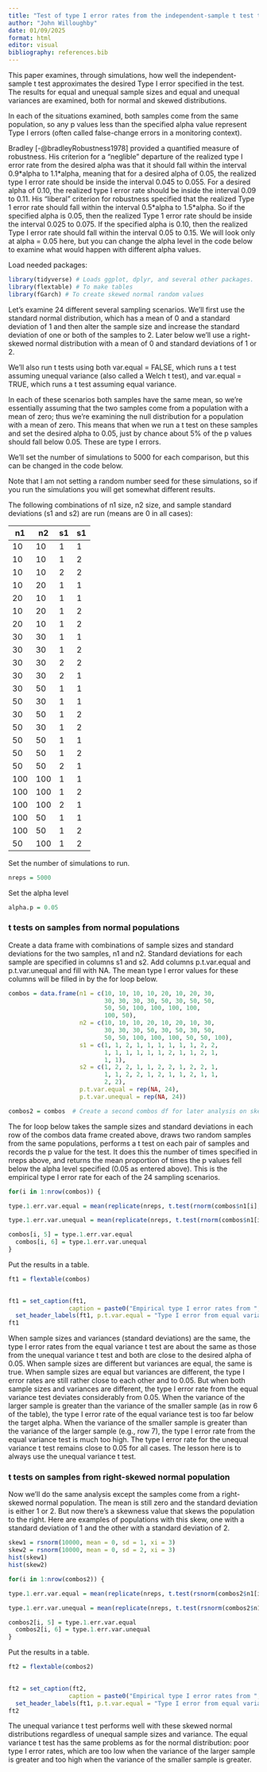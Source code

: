 ```yaml
---
title: "Test of type I error rates from the independent-sample t test through simulation"
author: "John Willoughby"
date: 01/09/2025
format: html
editor: visual
bibliography: references.bib
---
```


This paper examines, through simulations, how well the independent-sample t test approximates the desired Type I error specified in the test. The results for equal and unequal sample sizes and equal and unequal variances are examined, both for normal and skewed distributions.

In each of the situations examined, both samples come from the same population, so any p values less than the specified alpha value represent Type I errors (often called false-change errors in a monitoring context).

Bradley [-@bradleyRobustness1978] provided a quantified measure of robustness. His criterion for a "neglible" departure of the realized type I error rate from the desired alpha was that it should fall within the interval 0.9\*alpha to 1.1\*alpha, meaning that for a desired alpha of 0.05, the realized type I error rate should be inside the interval 0.045 to 0.055. For a desired alpha of 0.10, the realized type I error rate should be inside the interval 0.09 to 0.11. His "liberal" criterion for robustness specified that the realized Type 1 error rate should fall within the interval 0.5\*alpha to 1.5\*alpha. So if the specified alpha is 0.05, then the realized Type 1 error rate should be inside the interval 0.025 to 0.075. If the specified alpha is 0.10, then the realized Type I error rate should fall within the interval 0.05 to 0.15. We will look only at alpha = 0.05 here, but you can change the alpha level in the code below to examine what would happen with different alpha values.

Load needed packages:

```r
library(tidyverse) # Loads ggplot, dplyr, and several other packages.
library(flextable) # To make tables
library(fGarch) # To create skewed normal random values

```

Let's examine 24 different several sampling scenarios. We'll first use the standard normal distribution, which has a mean of 0 and a standard deviation of 1 and then alter the sample size and increase the standard deviation of one or both of the samples to 2. Later below we'll use a right-skewed normal distribution with a mean of 0 and standard deviations of 1 or 2.

We'll also run t tests using both var.equal = FALSE, which runs a t test assuming unequal variance (also called a Welch t test), and var.equal = TRUE, which runs a t test assuming equal variance.

In each of these scenarios both samples have the same mean, so we're essentially assuming that the two samples come from a population with a mean of zero; thus we're examining the null distribution for a population with a mean of zero. This means that when we run a t test on these samples and set the desired alpha to 0.05, just by chance about 5% of the p values should fall below 0.05. These are type I errors.

We'll set the number of simulations to 5000 for each comparison, but this can be changed in the code below.

Note that I am not setting a random number seed for these simulations, so if you run the simulations you will get somewhat different results.

The following combinations of n1 size, n2 size, and sample standard deviations (s1 and s2) are run (means are 0 in all cases):

| n1  | n2  | s1  | s1  |
|-----|-----|-----|-----|
| 10  | 10  | 1   | 1   |
| 10  | 10  | 1   | 2   |
| 10  | 10  | 2   | 2   |
| 10  | 20  | 1   | 1   |
| 20  | 10  | 1   | 1   |
| 10  | 20  | 1   | 2   |
| 20  | 10  | 1   | 2   |
| 30  | 30  | 1   | 1   |
| 30  | 30  | 1   | 2   |
| 30  | 30  | 2   | 2   |
| 30  | 30  | 2   | 1   |
| 30  | 50  | 1   | 1   |
| 50  | 30  | 1   | 1   |
| 30  | 50  | 1   | 2   |
| 50  | 30  | 1   | 2   |
| 50  | 50  | 1   | 1   |
| 50  | 50  | 1   | 2   |
| 50  | 50  | 2   | 1   |
| 100 | 100 | 1   | 1   |
| 100 | 100 | 1   | 2   |
| 100 | 100 | 2   | 1   |
| 100 | 50  | 1   | 1   |
| 100 | 50  | 1   | 2   |
| 50  | 100 | 1   | 2   |

Set the number of simulations to run.

```r
nreps = 5000
```

Set the alpha level

```r
alpha.p = 0.05
```

### t tests on samples from normal populations

Create a data frame with combinations of sample sizes and standard deviations for the two samples, n1 and n2. Standard deviations for each sample are specified in columns s1 and s2. Add columns p.t.var.equal and p.t.var.unequal and fill with NA. The mean type I error values for these columns will be filled in by the for loop below.

```r
combos = data.frame(n1 = c(10, 10, 10, 10, 20, 10, 20, 30,
                           30, 30, 30, 30, 50, 30, 50, 50,
                           50, 50, 100, 100, 100, 100,
                           100, 50),
                    n2 = c(10, 10, 10, 20, 10, 20, 10, 30, 
                           30, 30, 30, 50, 30, 50, 30, 50,
                           50, 50, 100, 100, 100, 50, 50, 100),
                    s1 = c(1, 1, 2, 1, 1, 1, 1, 1, 1, 2, 2,
                           1, 1, 1, 1, 1, 1, 2, 1, 1, 2, 1,
                           1, 1),
                    s2 = c(1, 2, 2, 1, 1, 2, 2, 1, 2, 2, 1,
                           1, 1, 2, 2, 1, 2, 1, 1, 2, 1, 1,
                           2, 2),
                    p.t.var.equal = rep(NA, 24),
                    p.t.var.unequal = rep(NA, 24))

combos2 = combos  # Create a second combos df for later analysis on skewed data.              
```

The for loop below takes the sample sizes and standard deviations in each row of the combos data frame created above, draws two random samples from the same populations, performs a t test on each pair of samples and records the p value for the test. It does this the number of times specified in nreps above, and returns the mean proportion of times the p values fell below the alpha level specified (0.05 as entered above). This is the empirical type I error rate for each of the 24 sampling scenarios.

```r
for(i in 1:nrow(combos)) {

type.1.err.var.equal = mean(replicate(nreps, t.test(rnorm(combos$n1[i], mean = 0, sd = combos$s1[i]), rnorm(combos$n2[i], mean = 0, sd = combos$s2[i]), var.equal = TRUE)$p.value) < 0.05)

type.1.err.var.unequal = mean(replicate(nreps, t.test(rnorm(combos$n1[i], mean = 0, sd = combos$s1[i]), rnorm(combos$n2[i], mean = 0, sd = combos$s2[i]), var.equal = FALSE)$p.value) < 0.05)

combos[i, 5] = type.1.err.var.equal
  combos[i, 6] = type.1.err.var.unequal
}

```

Put the results in a table.

```r
ft1 = flextable(combos)

  
ft1 = set_caption(ft1,
                 caption = paste0("Empirical type I error rates from ", nreps, " simulations of independent-sample t tests on samples from a normal population with a mean of 0 and equal or unequal standard deviations with various equal or unequal sample sizes. The target alpha value is ", alpha.p," and t tests were run  assuming equal or unequal variance. ")) |> 
  set_header_labels(ft1, p.t.var.equal = "Type I error from equal variance t test", p.t.var.unequal = "Type I error from unequal variance t test")
ft1                                  

```

When sample sizes and variances (standard deviations) are the same, the type I error rates from the equal variance t test are about the same as those from the unequal variance t test and both are close to the desired alpha of 0.05. When sample sizes are different but variances are equal, the same is true. When sample sizes are equal but variances are different, the type I error rates are still rather close to each other and to 0.05. But when both sample sizes and variances are different, the type I error rate from the equal variance test deviates considerably from 0.05. When the variance of the larger sample is greater than the variance of the smaller sample (as in row 6 of the table), the type I error rate of the equal variance test is too far below the target alpha. When the variance of the smaller sample is greater than the variance of the larger sample (e.g., row 7), the type I error rate from the equal variance test is much too high. The type I error rate for the unequal variance t test remains close to 0.05 for all cases. The lesson here is to always use the unequal variance t test.

### t tests on samples from right-skewed normal population

Now we'll do the same analysis except the samples come from a right-skewed normal population. The mean is still zero and the standard deviation is either 1 or 2. But now there's a skewness value that skews the population to the right. Here are examples of populations with this skew, one with a standard deviation of 1 and the other with a standard deviation of 2.

```r
skew1 = rsnorm(10000, mean = 0, sd = 1, xi = 3)
skew2 = rsnorm(10000, mean = 0, sd = 2, xi = 3)
hist(skew1)
hist(skew2)
```

```r
for(i in 1:nrow(combos2)) {

type.1.err.var.equal = mean(replicate(nreps, t.test(rsnorm(combos2$n1[i], mean = 0, sd = combos2$s1[i], xi = 3), rsnorm(combos2$n2[i], mean = 0, sd = combos2$s2[i], xi = 3), var.equal = TRUE)$p.value) < 0.05)

type.1.err.var.unequal = mean(replicate(nreps, t.test(rsnorm(combos2$n1[i], mean = 0, sd = combos2$s1[i], xi = 3), rsnorm(combos2$n2[i], mean = 0, sd = combos2$s2[i], xi = 3), var.equal = FALSE)$p.value) < 0.05)

combos2[i, 5] = type.1.err.var.equal
  combos2[i, 6] = type.1.err.var.unequal
}
```

Put the results in a table.

```r
ft2 = flextable(combos2)

   
ft2 = set_caption(ft2,
                 caption = paste0("Empirical type I error rates from ", nreps, " simulations of independent-sample t tests on samples from a right-skewed normal population with a mean of 0 and equal or unequal standard deviations with various equal or unequal sample sizes. The target alpha value is ", alpha.p," and t tests were run  assuming equal or unequal variance. ")) |> 
  set_header_labels(ft1, p.t.var.equal = "Type I error from equal variance t test", p.t.var.unequal = "Type I error from unequal variance t test")
ft2                                  

```

The unequal variance t test performs well with these skewed normal distributions regardless of unequal sample sizes and variance. The equal variance t test has the same problems as for the normal distribution: poor type I error rates, which are too low when the variance of the larger sample is greater and too high when the variance of the smaller sample is greater.
